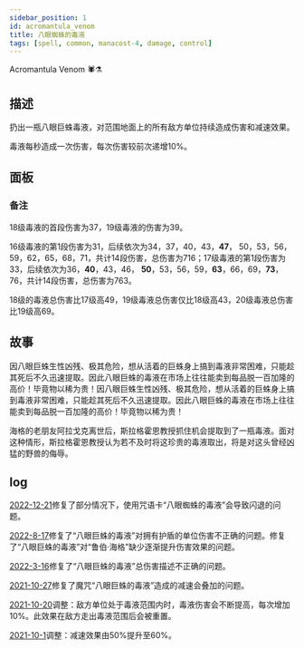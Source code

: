 ```yaml
---
sidebar_position: 1
id: acromantula_venom
title: 八眼蜘蛛的毒液
tags: [spell, common, manacost-4, damage, control]
---
```


Acromantula Venom 🕷️⚗

<!--truncate-->



<CardBasics cardKey={id}/>


## 描述

扔出一瓶八眼巨蛛毒液，对范围地面上的所有敌方单位持续造成伤害和减速效果。

毒液每秒造成一次伤害，每次伤害较前次递增10%。

## 面板


<LevelComponent/>


<CardDynamicTable cardKey={id}/>


<CardComplexTable cardKey={id}/>

### 备注

18级毒液的首段伤害为37，19级毒液的伤害为39。

16级毒液的第1段伤害为31，后续依次为34，37，40，43，**47**， 50，53，56，59，62，65，68，71，共计14段伤害，总伤害为716；17级毒液的第1段伤害为33，后续依次为36，**40**，43，46， **50**，53，56，59，**63**，66，69，**73**，76，共计14段伤害，总伤害为763。

18级的毒液总伤害比17级高49，19级毒液总伤害仅比18级高43，20级毒液总伤害比19级高69。

## 故事

因八眼巨蛛生性凶残、极其危险，想从活着的巨蛛身上搞到毒液非常困难，只能趁其死后不久迅速提取。因此八眼巨蛛的毒液在市场上往往能卖到每品脱一百加隆的高价！毕竟物以稀为贵！因八眼巨蛛生性凶残、极其危险，想从活着的巨蛛身上搞到毒液非常困难，只能趁其死后不久迅速提取。因此八眼巨蛛的毒液在市场上往往能卖到每品脱一百加隆的高价！毕竟物以稀为贵！

海格的老朋友阿拉戈克离世后，斯拉格霍恩教授抓住机会提取到了一瓶毒液。面对这种情形，斯拉格霍恩教授认为若不及时将这珍贵的毒液取出，将是对这头曾经凶猛的野兽的侮辱。

## log

[2022-12-21](/blog/221221-update-annc#fix)修复了部分情况下，使用咒语卡“八眼蜘蛛的毒液”会导致闪退的问题。

[2022-8-17](/blog/220817-update-annc#fix)修复了“八眼巨蛛的毒液”对拥有护盾的单位伤害不正确的问题。修复了“八眼巨蛛的毒液”对“鲁伯·海格”缺少逐渐提升伤害效果的问题。

[2022-3-16](/blog/220316-update-annc#fix)修复了“八眼巨蛛的毒液”总伤害描述不正确的问题。

[2021-10-27](/blog/211027-update-annc#fix)修复了魔咒“八眼巨蛛的毒液”造成的减速会叠加的问题。

[2021-10-20](/blog/211020-update-annc#adjustment)调整：敌方单位处于毒液范围内时，毒液伤害会不断提高，每次增加10%。此效果在敌方走出毒液范围后会被重置。

[2021-10-1](/blog/211001-update-annc#adjustment)调整：减速效果由50%提升至60%。

